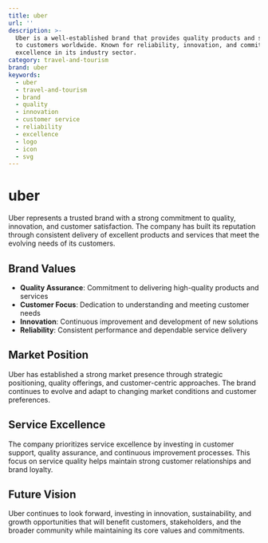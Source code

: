 ```yaml
---
title: uber
url: ''
description: >-
  Uber is a well-established brand that provides quality products and services
  to customers worldwide. Known for reliability, innovation, and commitment to
  excellence in its industry sector.
category: travel-and-tourism
brand: uber
keywords:
  - uber
  - travel-and-tourism
  - brand
  - quality
  - innovation
  - customer service
  - reliability
  - excellence
  - logo
  - icon
  - svg
---
```


# uber

Uber represents a trusted brand with a strong commitment to quality, innovation, and customer satisfaction. The company has built its reputation through consistent delivery of excellent products and services that meet the evolving needs of its customers.

## Brand Values

- **Quality Assurance**: Commitment to delivering high-quality products and services
- **Customer Focus**: Dedication to understanding and meeting customer needs
- **Innovation**: Continuous improvement and development of new solutions
- **Reliability**: Consistent performance and dependable service delivery

## Market Position

Uber has established a strong market presence through strategic positioning, quality offerings, and customer-centric approaches. The brand continues to evolve and adapt to changing market conditions and customer preferences.

## Service Excellence

The company prioritizes service excellence by investing in customer support, quality assurance, and continuous improvement processes. This focus on service quality helps maintain strong customer relationships and brand loyalty.

## Future Vision

Uber continues to look forward, investing in innovation, sustainability, and growth opportunities that will benefit customers, stakeholders, and the broader community while maintaining its core values and commitments.
